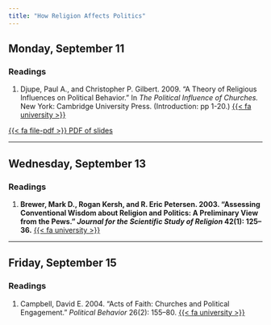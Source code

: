 ```yaml
---
title: "How Religion Affects Politics"
---
```


[//]: <> (Need to write intro)

## Monday, September 11

### Readings 

1. Djupe, Paul A., and Christopher P. Gilbert. 2009. "A Theory of Religious Influences on Political Behavior." In *The Political Influence of Churches.* New York: Cambridge University Press. (Introduction: pp 1-20.) [{{< fa university >}}](https://search.ebscohost.com/login.aspx?direct=true&AuthType=shib&db=nlebk&AN=331291&site=eds-live&scope=site&custid=asc1&ebv=EB&ppid=pp_1)


[<span class="btn btn-danger">{{< fa file-pdf >}} PDF of slides </span></p>](https://agnesscott.instructure.com/files/582858)

---


## Wednesday, September 13

### Readings

1. **Brewer, Mark D., Rogan Kersh, and R. Eric Petersen. 2003. "Assessing Conventional Wisdom about Religion and Politics: A Preliminary View from the Pews." *Journal for the Scientific Study of Religion* 42(1): 125–36.** [{{< fa university >}}](https://go.openathens.net/redirector/agnesscott.edu?url=https%3A%2F%2Fdoi.org%2F10.1111%2F1468-5906.00166)





---


## Friday, September 15

### Readings

1. Campbell, David E. 2004. "Acts of Faith: Churches and Political Engagement." *Political Behavior* 26(2): 155–80. [{{< fa university >}}](https://go.openathens.net/redirector/agnesscott.edu?url=https%3A%2F%2Fdoi.org%2F10.1023%2FB%3APOBE.0000035961.78836.5f)


  
